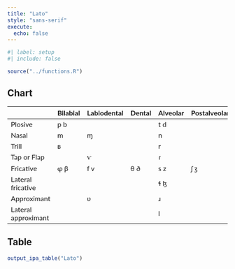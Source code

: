 ```yaml
---
title: "Lato"
style: "sans-serif"
execute: 
  echo: false
---
```


```r
#| label: setup
#| include: false

source("../functions.R")
```


::: {.panel-tabset}
## Chart

::: {style="font-family: 'Lato';"}
|   | Bilabial | Labiodental | Dental | Alveolar | Postalveolar | Retroflex | Palatal | Velar | Uvular | Pharyngeal | Glottal |
|------|------|------|------|------|------|------|------|------|------|------|------|
| Plosive | p b |  |  | t d |  | ʈ ɖ | c ɟ | k ɡ | q ɢ |  | ʔ |
| Nasal | m | ɱ |  | n |  | ɳ | ɲ | ŋ | ɴ |  |  |
| Trill | ʙ |  |  | r |  |  |  |  | ʀ |  |  |
| Tap or Flap |  | ⱱ |  | ɾ |  | ɽ |  |  |  |  |  |
| Fricative | ɸ β | f v | θ ð | s z | ʃ ʒ | ʂ ʐ | ç ʝ | x ɣ | χ ʁ | ħ ʕ | h ɦ |
| Lateral fricative |  |  |  | ɬ ɮ |  |  |  |  |  |  |  |
| Approximant |  | ʋ |  | ɹ |  | ɻ | j | ɰ |  |  |  |
| Lateral approximant |  |  |  | l |  | ɭ | ʎ | ʟ |  |  |  |
:::

## Table

```r

output_ipa_table("Lato")
```

:::